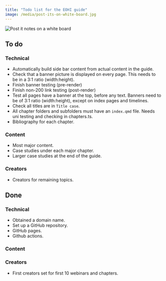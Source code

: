 ```yaml
---
title: "Todo list for the EOHI guide"
image: /media/post-its-on-white-board.jpg
---
```


![](/media/post-its-on-white-board.jpg){alt="Post it notes on a white board" crop="3:1 50%"}

## To do

### Technical
* Automatically build side bar content from actual content in the guide.
* Check that a banner picture is displayed on every page. This needs to be in a 3:1 ratio (width:height).
* Finish banner testing (pre-render)
* Finish non-200 link testing (post-render)
* Test all pages have a banner at the top, before any text. Banners need to be of 3:1 ratio (width:height), except on index pages and timelines.
* Check all titles are in `Title case`.
* All chapter folders and subfolders must have an `index.qmd` file. Needs uni testing and checking in chapters.ts.
* Bibliography for each chapter.

### Content

* Most major content.
* Case studies under each major chapter.
* Larger case studies at the end of the guide.

### Creators

* Creators for remaining topics.

## Done

### Technical

* Obtained a domain name.
* Set up a GitHub repository.
* GitHub pages.
* Github actions.

### Content

### Creators

* First creators set for first 10 webinars and chapters.